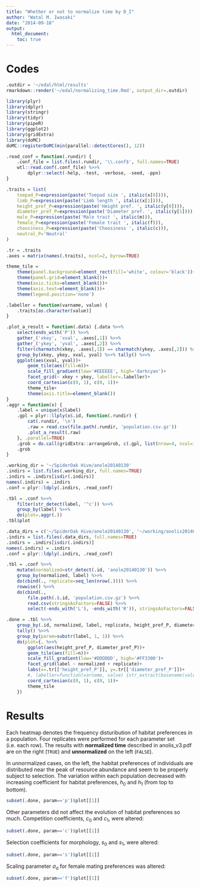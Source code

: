 ```yaml
---
title: "Whether or not to normalize time by D_I"
author: "Watal M. Iwasaki"
date: "2014-09-18"
output:
  html_document:
    toc: true
---
```


Codes
================================================================================

```r
.outdir = '~/edal/html/results'
rmarkdown::render('~/edal/normalizing_time.Rmd', output_dir=.outdir)
```

```r
library(plyr)
library(dplyr)
library(stringr)
library(tidyr)
library(pipeR)
library(ggplot2)
library(gridExtra)
library(doMC)
doMC::registerDoMC(min(parallel::detectCores(), 12))
```

```r
.read_conf = function(.rundir) {
    .conf_file = list.files(.rundir, '\\.conf$', full.names=TRUE)
    wtl::read.conf(.conf_file) %>>%
        dplyr::select(-help, -test, -verbose, -seed, -ppn)
}

.traits = list(
    toepad_P=expression(paste('Toepad size ', italic(x[0]))),
    limb_P=expression(paste('Limb length ', italic(x[1]))),
    height_pref_P=expression(paste('Height pref. ', italic(y[0]))),
    diameter_pref_P=expression(paste('Diameter pref. ', italic(y[1]))),
    male_P=expression(paste('Male trait ', italic(m))),
    female_P=expression(paste('Female trait ', italic(f))),
    choosiness_P=expression(paste('Choosiness ', italic(c))),
    neutral_P='Neutral'
)

.tr = .traits
.axes = matrix(names(.traits), ncol=2, byrow=TRUE)

theme_tile =
    theme(panel.background=element_rect(fill='white', colour='black'))+
    theme(panel.grid=element_blank())+
    theme(axis.ticks=element_blank())+
    theme(axis.text=element_blank())+
    theme(legend.position='none')
```

```r
.labeller = function(varname, value) {
    .traits[as.character(value)]
}

.plot_a_result = function(.data) {.data %>>%
    select(ends_with('P')) %>>%
    gather_('xkey', 'xval', .axes[,1]) %>>%
    gather_('ykey', 'yval', .axes[,2]) %>>%
    filter(charmatch(xkey, .axes[,1]) == charmatch(ykey, .axes[,2])) %>>%
    group_by(xkey, ykey, xval, yval) %>>% tally() %>>%
    ggplot(aes(xval, yval))+
        geom_tile(aes(fill=n))+
        scale_fill_gradient(low='#EEEEEE', high='darkcyan')+
        facet_grid(~ xkey + ykey, labeller=.labeller)+
        coord_cartesian(c(0, 1), c(0, 1))+
        theme_tile+
        theme(axis.title=element_blank())
}
.aggr = function(x) {
    .label = unique(x$label)
    .gpl = plyr::llply(x$.id, function(.rundir) {
        cat(.rundir, '\n')
        .raw = read.csv(file.path(.rundir, 'population.csv.gz'))
        .plot_a_result(.raw)
    }, .parallel=TRUE)
    .grob = do.call(gridExtra::arrangeGrob, c(.gpl, list(nrow=4, ncol=1)))
    .grob
}

.working_dir = '~/SpiderOak Hive/anole20140130'
.indirs = list.files(.working_dir, full.names=TRUE)
.indirs = .indirs[isdir(.indirs)]
names(.indirs) = .indirs
.conf = plyr::ldply(.indirs, .read_conf)

.tbl = .conf %>>%
    filter(str_detect(label, '^c')) %>>%
    group_by(label) %>>%
    do(plot=.aggr(.))
.tbl$plot
```

```r
.data_dirs = c('~/SpiderOak Hive/anole20140130', '~/working/anolis20140903')
.indirs = list.files(.data_dirs, full.names=TRUE)
.indirs = .indirs[isdir(.indirs)]
names(.indirs) = .indirs
.conf = plyr::ldply(.indirs, .read_conf)

.tbl = .conf %>>%
    mutate(normalized=str_detect(.id, 'anole20140130')) %>>%
    group_by(normalized, label) %>>%
    do(cbind(., replicate=seq_len(nrow(.)))) %>>%
    rowwise() %>>%
    do(cbind(.,
        file.path(.$.id, 'population.csv.gz') %>>%
        read.csv(stringsAsFactors=FALSE) %>>%
        select(-ends_with('L'), -ends_with('R')), stringsAsFactors=FALSE)) %>>% ungroup()

.done = .tbl %>>%
    group_by(.id, normalized, label, replicate, height_pref_P, diameter_pref_P) %>>%
    tally() %>>%
    group_by(param=substr(label, 1, 1)) %>>%
    do(plot={. %>>%
        ggplot(aes(height_pref_P, diameter_pref_P))+
        geom_tile(aes(fill=n))+
        scale_fill_gradient(low='#DDDDDD', high='#FF3300')+
        facet_grid(label ~ normalized + replicate)+
        labs(x=.tr[['height_pref_P']], y=.tr[['diameter_pref_P']])+
        #, labeller=function(varname, value) {str_extract(basename(value), '^[^_]+')})+
        coord_cartesian(c(0, 1), c(0, 1))+
        theme_tile
    })
```

Results
================================================================================

Each heatmap denotes the frequency disturibution of habitat preferences in a population.
Four replicates were performed for each parameter set (i.e. each row).
The results with **normalized time** described in anolis_v3.pdf are on the right (`TRUE`) and **unnormalized** on the left (`FALSE`).

In unnormalized cases, on the left, the habitat preferences of individuals are distributed near the peak of resource abundance and seem to be properly subject to selection.
The variation within each population decreased with increasing coefficient for habitat preferences, $h_0$ and $h_1$ (from top to bottom).

```r
subset(.done, param=='p')$plot[[1]]
```

Other parameters did not affect the evolution of habitat preferences so much.
Competition coefficients, $c_0$ and $c_1$, were altered:

```r
subset(.done, param=='c')$plot[[1]]
```

Selection coefficients for morphology, $s_0$ and $s_1$, were altered:

```r
subset(.done, param=='s')$plot[[1]]
```

Scaling parameter $\sigma_a$ for female mating preferences was altered:

```r
subset(.done, param=='f')$plot[[1]]
```
